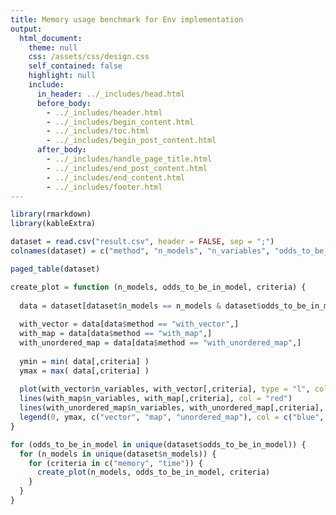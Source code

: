 ```yaml
---
title: Memory usage benchmark for Env implementation
output: 
  html_document:
    theme: null
    css: /assets/css/design.css
    self_contained: false
    highlight: null
    include:
      in_header: ../_includes/head.html
      before_body:
        - ../_includes/header.html
        - ../_includes/begin_content.html
        - ../_includes/toc.html
        - ../_includes/begin_post_content.html
      after_body: 
        - ../_includes/handle_page_title.html
        - ../_includes/end_post_content.html
        - ../_includes/end_content.html
        - ../_includes/footer.html
---
```


```r
library(rmarkdown)
library(kableExtra)
```

```r
dataset = read.csv("result.csv", header = FALSE, sep = ";")
colnames(dataset) = c("method", "n_models", "n_variables", "odds_to_be_in_model", "value", "time", "memory")
```

```r
paged_table(dataset)
```

```r
create_plot = function (n_models, odds_to_be_in_model, criteria) {
  
  data = dataset[dataset$n_models == n_models & dataset$odds_to_be_in_model == odds_to_be_in_model,]
  
  with_vector = data[data$method == "with_vector",]
  with_map = data[data$method == "with_map",]
  with_unordered_map = data[data$method == "with_unordered_map",]
  
  ymin = min( data[,criteria] )
  ymax = max( data[,criteria] )
  
  plot(with_vector$n_variables, with_vector[,criteria], type = "l", col = "blue", ylim = c(ymin, ymax), main = paste(criteria, "with", n_models, "models and p =", odds_to_be_in_model), xlab = "n. variables", ylab = criteria)
  lines(with_map$n_variables, with_map[,criteria], col = "red")
  lines(with_unordered_map$n_variables, with_unordered_map[,criteria], col = "green")
  legend(0, ymax, c("vector", "map", "unordered_map"), col = c("blue", "red", "green"), lwd = 1)
}

for (odds_to_be_in_model in unique(dataset$odds_to_be_in_model)) {
  for (n_models in unique(dataset$n_models)) {
    for (criteria in c("memory", "time")) {
      create_plot(n_models, odds_to_be_in_model, criteria)
    }
  }
}

```
